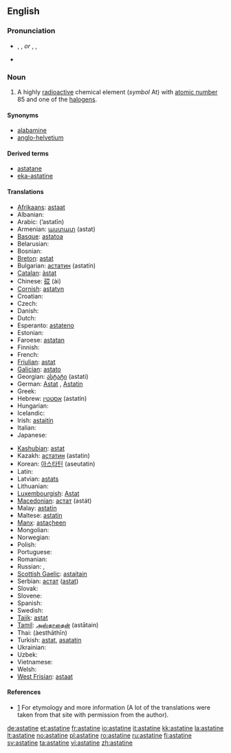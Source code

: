 {{wikipedia}}
==English==
{{elements|At|polonium|Po|radon|Rn}}

===Pronunciation===
* {{enPR|ăsʹtətēn}}, {{IPA|/ˈæstətiːn/}}, {{SAMPA|/"{st@ti:n/}} ''or'' {{enPR|ăsʹtətĭn}}, {{IPA|/ˈæstətɪn/}}, {{SAMPA|/"{st@tIn/}}
* {{audio|en-us-astatine.ogg|Audio (US)}}

===Noun===
{{en-noun|-}}

# {{element}} A highly [[radioactive]] chemical element (''symbol'' At) with [[atomic number]] 85 and one of the [[halogen]]s.<!--encyclopedic info  It occurs in only one [[isotope]] with an [[atomic mass]] of 210.  It is intensely radioactive with a [[half life]] of 8.1 hours.-->

====Synonyms====
* [[alabamine]] {{qualifier|proposed name}}
* [[anglo-helvetium]] {{qualifier|formerly}}

====Derived terms====
* [[astatane]]
* [[eka-astatine]]

====Translations====
{{trans-top|the chemical element}}
* [[Afrikaans]]: [[astaat]]
* Albanian: {{t-|sq|astat|xs=Albanian}}
* Arabic: {{Arab|[[استاتين]]}} (’astatīn) {{m}}
* Armenian: [[աստատ]] (astat)
* [[Basque]]: [[astatoa]]
* Belarusian: {{t-|be|астат|m|tr=astát|sc=Cyrl|xs=Belarusian}}
* Bosnian: {{t-|bs|astat}}
* [[Breton]]: [[astat]]
* Bulgarian: [[астатин]] (astatín) {{m}}
* [[Catalan]]: [[àstat]]
* Chinese: [[砹]] (ài)
* [[Cornish]]: [[astatyn]]
* Croatian: {{t-|hr|astat}}
* Czech: {{t+|cs|astat}}
* Danish: {{t-|da|astat}}
* Dutch: {{t-|nl|astaat|n}}
* Esperanto: [[astateno]]
* Estonian: {{t-|et|astaat}}
* Faroese: [[astatan]]
* Finnish: {{t+|fi|astatiini}}
* French: {{t+|fr|astate|m}}
* [[Friulian]]: [[astat]]
* [[Galician]]: [[astato]]
* Georgian: [[ასტატი]] (astati)
* German: [[Astat]] {{n}}, [[Astatin]] {{n}}
* Greek: {{t+|el|άστατο|n|tr=ástato|sc=Grek}}
* Hebrew: [[אסטטין]] (astatín)
* Hungarian: {{t+|hu|asztácium}}
* Icelandic: {{t+|is|astat}}
* Irish: [[astaitín]]
* Italian: {{t+|it|astato|m}}
* Japanese: {{t+|ja|アスタチン|tr=asutachin|sc=Jpan}}
{{trans-mid}}
* [[Kashubian]]: [[astat]]
* Kazakh: [[астатин]] (astatin)
* Korean: [[아스타틴]] (aseutatin)
* Latin: {{t+|la|astatium}}
* Latvian: [[astats]]
* Lithuanian: {{t+|lt|astatinas|xs=Lithuanian}}
* [[Luxembourgish]]: [[Astat]]
* [[Macedonian]]: [[астат]] (astát) {{m}}
* Malay: [[astatin]]
* Maltese: [[astatin]]
* [[Manx]]: [[astaçheen]]
* Mongolian: {{t-|mn|астат|tr=astat|sc=Cyrl|xs=Mongolian}}
* Norwegian: {{t+|no|astat}}
* Polish: {{t+|pl|astat|m}}
* Portuguese: {{t+|pt|astato|m}}
* Romanian: {{t+|ro|astatin|n}}
* Russian: {{t+|ru|астат|m|tr=astát|sc=Cyrl}}, {{t|ru|астатин|m|tr=astatín|sc=Cyrl}}
* [[Scottish Gaelic]]: [[astaitain]]
* Serbian: [[астат]] ([[astat]]) {{m}}
* Slovak: {{t-|sk|astat}}
* Slovene: {{t+|sl|astat}}
* Spanish: {{t+|es|astato|m}}
* Swedish: {{t+|sv|astat}}
* [[Tajik]]: [[astat]]
* [[Tamil]]: [[அஸ்தாதைன்]] (astātain)
* Thai: {{Thai|[[แอสทาทีน]]}} (àesthāthīn)
* Turkish: [[astat]], [[asatatin]]
* Ukrainian: {{t-|uk|астат|m|tr=astát|sc=Cyrl|xs=Ukrainian}}
* Uzbek: {{t-|uz|астат|tr=astat|sc=Cyrl|xs=Uzbek}}
* Vietnamese: {{t|vi|astatin|xs=Vietnamese}}
* Welsh: {{t|cy|astatin|xs=Welsh}}
* [[West Frisian]]: [[astaat]]
{{trans-bottom}}

====References====
* [http://elements.vanderkrogt.net/elem/at.html] For etymology and more information (A lot of the translations were taken from that site with permission from the author).

[[de:astatine]]
[[et:astatine]]
[[fr:astatine]]
[[io:astatine]]
[[it:astatine]]
[[kk:astatine]]
[[la:astatine]]
[[lt:astatine]]
[[no:astatine]]
[[pl:astatine]]
[[ro:astatine]]
[[ru:astatine]]
[[fi:astatine]]
[[sv:astatine]]
[[ta:astatine]]
[[vi:astatine]]
[[zh:astatine]]